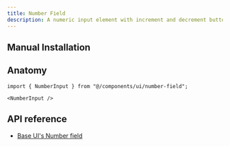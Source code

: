 ```yaml
---
title: Number Field
description: A numeric input element with increment and decrement buttons, and a scrub area.
---
```


<ComponentPreview name="examples/number-field-demo" />

## Manual Installation

<ComponentSource name="ui/number-field" />

## Anatomy

```tsx
import { NumberInput } from "@/components/ui/number-field";
```

```tsx
<NumberInput />
```

## API reference

- [Base UI's Number field](https://base-ui.com/react/components/number-field#api-reference)
